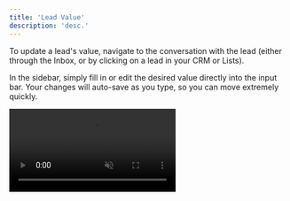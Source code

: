 ```yaml
---
title: 'Lead Value'
description: 'desc.'
---
```


To update a lead's value, navigate to the conversation with the lead (either through the Inbox, or by clicking on a lead in your CRM or Lists).

In the sidebar, simply fill in or edit the desired value directly into the input bar. Your changes will auto-save as you type, so you can move extremely quickly.

<video autoplay="true" muted="true" loop playsinline className="w-full aspect-video" src="/videos/guides_edit_value.mp4" />

<Info>By default, every lead's value is set to the CRM-level [default lead value](/crm/default-value), which can be changed in your CRM settings.</Info>